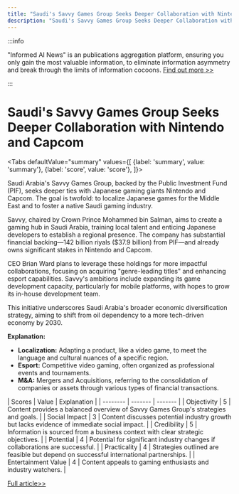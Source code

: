```yaml
---
title: "Saudi's Savvy Games Group Seeks Deeper Collaboration with Nintendo and Capcom"
description: "Saudi's Savvy Games Group Seeks Deeper Collaboration with Nintendo and Capcom"
---
```



:::info

"Informed AI News" is an publications aggregation platform, ensuring you only gain the most valuable information, to eliminate information asymmetry and break through the limits of information cocoons.  [Find out more >>](/)

:::

# Saudi's Savvy Games Group Seeks Deeper Collaboration with Nintendo and Capcom


<Tabs
	defaultValue="summary"
	values={[
	{label: 'summary', value: 'summary'},
	{label: 'score', value: 'score'},
]}>
<TabItem value="summary">


Saudi Arabia's Savvy Games Group, backed by the Public Investment Fund (PIF), seeks deeper ties with Japanese gaming giants Nintendo and Capcom. The goal is twofold: to localize Japanese games for the Middle East and to foster a native Saudi gaming industry.

Savvy, chaired by Crown Prince Mohammed bin Salman, aims to create a gaming hub in Saudi Arabia, training local talent and enticing Japanese developers to establish a regional presence. The company has substantial financial backing—142 billion riyals ($37.9 billion) from PIF—and already owns significant stakes in Nintendo and Capcom.

CEO Brian Ward plans to leverage these holdings for more impactful collaborations, focusing on acquiring "genre-leading titles" and enhancing esport capabilities. Savvy's ambitions include expanding its game development capacity, particularly for mobile platforms, with hopes to grow its in-house development team.

This initiative underscores Saudi Arabia's broader economic diversification strategy, aiming to shift from oil dependency to a more tech-driven economy by 2030.

**Explanation:**
- **Localization:** Adapting a product, like a video game, to meet the language and cultural nuances of a specific region.
- **Esport:** Competitive video gaming, often organized as professional events and tournaments.
- **M&A:** Mergers and Acquisitions, referring to the consolidation of companies or assets through various types of financial transactions.
</TabItem>
<TabItem value="score">
	| Scores     | Value   | Explanation |
	| -------- | ------- | ------- |
	| Objectivity  | 5    | Content provides a balanced overview of Savvy Games Group's strategies and goals.    |
	| Social Impact | 3     | Content discusses potential industry growth but lacks evidence of immediate social impact.    |
	| Credibility    | 5    | Information is sourced from a business context with clear strategic objectives.    |
	| Potential    | 4    | Potential for significant industry changes if collaborations are successful.    |
	| Practicality    | 4    | Strategies outlined are feasible but depend on successful international partnerships.    |
	| Entertainment Value    | 4    | Content appeals to gaming enthusiasts and industry watchers.    |
</TabItem>
</Tabs>

[Full article>>](https://asia.nikkei.com/Business/Media-Entertainment/Saudi-games-company-wants-to-deepen-Nintendo-Capcom-ties)
